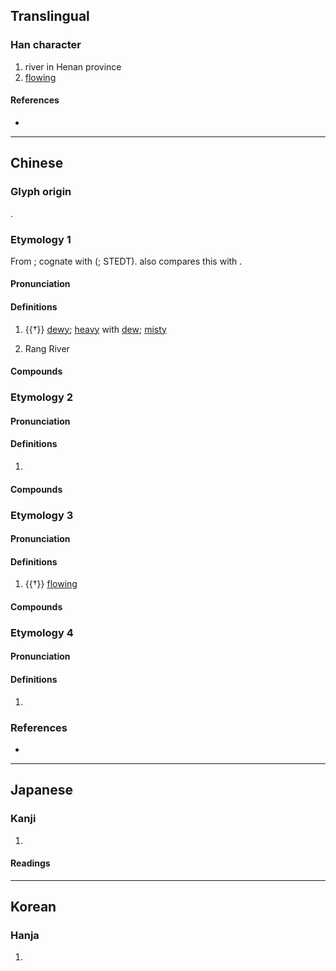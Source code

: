 {{character info/new}}
==Translingual==

===Han character===
{{Han char|rn=85|rad=水|as=17|sn=20|four=30132|canj=EYRV|ids=⿰氵襄}}

# river in Henan province
# [[flowing]]

====References====
* {{Han ref|kx=0661.230|dkj=18716|dj=1071.060|hdz=31789.070|uh=703C|ud=28732|bh=F45B|bd=62555}}

----

==Chinese==

===Glyph origin===
{{Han etym}}
{{Han compound|水|alt1=氵|襄|c1=s|c2=p|t1=water|ls=psc}}.

===Etymology 1===
{{zh-forms}}
From {{inh|zh|sit-pro|*s-naːŋ||heavy; thick (of liquids); viscous}}; cognate with {{cog|lus|hnâng||thick; viscous}} ({{zh-ref|Schuessler, 2007}}; STEDT). {{zh-ref|Coblin (1986)}} also compares this with {{cog|my|နှင်း||dew; mist}}.

====Pronunciation====
{{zh-pron
|m=ráng
|c=joeng4
|mc=y
|oc=y
|cat=a,pn
}}

====Definitions====
{{zh-hanzi}}

# {{†}} [[dewy]]; [[heavy]] with [[dew]]; [[misty]]
# {{zh-div|河}} Rang River {{gloss|a river in [[Henan]], [[China]]}}

====Compounds====
{{zh-der|甘露瀼瀼|瀼瀼濕濕|瀼瀼|瀼河}}

===Etymology 2===
{{zh-forms|alt=讓}}

====Pronunciation====
{{zh-pron
|m=瀼
|m-s=rang4
|c=joeng6
|mc=
|oc=
|cat=
}}

====Definitions====
{{zh-hanzi}}

# {{rfdef|zh}} <!-- 四川方言词语续考: 江水橫通山谷或山間溪流入江處; 大字典: 澗水横通山谷入江河; 大詞典: 流入江河的山溪水; 兩岸: 蜀人多稱澗水橫通山谷入江河為「瀼」; 國語辭典: 山間的溪流通到江裡去的，蜀人多稱為「瀼」 -->

====Compounds====
{{zh-der|瀼渡河}}

===Etymology 3===
{{zh-forms}}

====Pronunciation====
{{zh-pron
|m=nǎng,ráng,2nb=variant
|mc=
|oc=
|cat=a
}}

====Definitions====
{{zh-hanzi}}

# {{†}} {{lb|zh|of water}} [[flowing]]

====Compounds====
{{zh-der|泱瀼}}

===Etymology 4===
{{zh-forms}}

====Pronunciation====
{{zh-pron
|m=nǎng,rǎng,2nb=variant
|c=
|mc=
|oc=
|cat=
}}

====Definitions====
{{zh-hanzi}}

# {{rfdef|zh}} <!-- 水淤；漚漬 -->

===References===
* {{R:yue:mfccd}}

----

==Japanese==

===Kanji===
{{ja-kanji|grade=|rs=水17}}

# {{defn|lang=ja|sort=水17}}

====Readings====
{{ja-readings
|on=じょう, にょう, どう, のう
|kun=
}}

----

==Korean==

===Hanja===
{{ko-hanja|hangeul=양|eumhun=|rv=yang|mr=yang|y=yang}}

# {{defn|lang=ko|sort=水17}}